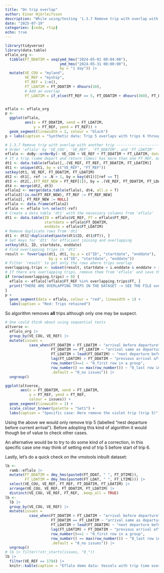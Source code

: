 ```yaml
---
title: "On trip overlap"
author: Einar Hjörleifsson
description: "While using/testing '1.3.7 Remove trip with overlap with another trip' in the '1_eflalo_tacsat_preprocessing.R' I was dropping more trips than expected. Ran a little test on synthetic data to try to understand why. Turns out that the code in the workflow can be quite generous when dropping trips, even though only one trip start/end time may be an issue. added an alternative approach for testing time overlaps limited to sequential trips - apologies for not using `data.table`. What to do about overlaps is then of course another matter."
date: "2025-07-19"
categories: [code, rtip]
echo: true
---
```


```r
library(tidyverse)
library(data.table)
eflalo_org <- 
  tibble(FT_DDATIM = seq(ymd_hms("2024-05-01 00:04:00"),
                         ymd_hms("2024-05-31 00:00:00"), 
                         by = "1 day")) |> 
  mutate(VE_COU = "myland",
         VE_REF = "myship",
         FT_REF = 1:n(),
         FT_LDATIM = FT_DDATIM + dhours(10),
         # Add an overlap
         FT_LDATIM = if_else(FT_REF == 5, FT_DDATIM + dhours(360), FT_LDATIM))


eflalo <- eflalo_org
p <- 
  ggplot(eflalo,
         aes(x = FT_DDATIM, xend = FT_LDATIM,
             y = FT_REF, yend = FT_REF)) +
  geom_segment(linewidth = 1, colour = "black")
p + labs(caption = "Synthetic data: Trip 5 overlaps with trips 6 through 19")

# 1.3.7 Remove trip with overlap with another trip ---------------------------
# Order 'eflalo' by 'VE_COU', 'VE_REF', 'FT_DDATIM', and 'FT_LDATIM'
eflalo <- doBy::orderBy(~ VE_COU + VE_REF + FT_DDATIM + FT_LDATIM, data = eflalo)
# If a trip (same depart and return times) has more than one FT_REF, make them all into the same (first) FT_REF. 
dt1 <- data.table(eflalo)[,.(VE_REF, FT_REF, FT_DDATIM, FT_LDATIM)]
dt1 <- unique(dt1, by = c("VE_REF", "FT_REF"))
setkey(dt1, VE_REF, FT_DDATIM, FT_LDATIM)
dt2 <- dt1[, ref := .N > 1, by = key(dt1)][ref == T]
dt3 <- dt2[,.(FT_REF_NEW = FT_REF[1]), by = .(VE_REF, FT_DDATIM, FT_LDATIM)]
dt4 <- merge(dt2, dt3)
eflalo2 <- merge(data.table(eflalo), dt4, all.x = T)
eflalo2[!is.na(FT_REF_NEW), FT_REF := FT_REF_NEW]
eflalo2[, FT_REF_NEW := NULL]
eflalo <- data.frame(eflalo2)
eflalo <- eflalo %>% select(-ref)
# Create a data table 'dt1' with the necessary columns from 'eflalo'
dt1 <- data.table(ID = eflalo$VE_REF, FT = eflalo$FT_REF,
                  startdate = eflalo$FT_DDATIM,
                  enddate = eflalo$FT_LDATIM)
# Remove duplicate rows from 'dt1'
dt1 <- dt1[!duplicated(paste(dt1$ID, dt1$FT)), ]
# Set keys for 'dt1' for efficient joining and overlapping
setkey(dt1, ID, startdate, enddate)
# Find overlapping trips in 'dt1'
result <- foverlaps(dt1, dt1, by.x = c("ID", "startdate", "enddate"),
                    by.y = c("ID", "startdate", "enddate"))
# Filter 'result' to get only the rows where trips overlap
overlapping.trips <- subset(result, startdate < i.enddate & enddate > i.startdate & FT != i.FT)
# If there are overlapping trips, remove them from 'eflalo' and save them to a file
if (nrow(overlapping.trips) > 0) {
  eflalo <- eflalo[!eflalo$FT_REF %in% overlapping.trips$FT, ]
  print("THERE ARE OVERLAPPING TRIPS IN THE DATASET -> SEE THE FILE overlappingTrips SAVED IN THE RESULTS FOLDER")
} 
p +
  geom_segment(data = eflalo, colour = "red", linewidth = 1) +
  labs(caption = "Red: Trips retained")
```

So algorithm removes **all** trips although only one may be suspect.

```r
# One could think about using sequential tests
altverse <- 
  eflalo_org |> 
  group_by(VE_COU, VE_REF) |> 
  mutate(issues = 
           case_when(FT_DDATIM > FT_LDATIM ~ "arrival before departure",
                     FT_DDATIM == FT_LDATIM ~ "arrival same as departure",
                     FT_LDATIM > lead(FT_DDATIM) ~ "next departure before current arrival",
                     lag(FT_LDATIM) > FT_DDATIM ~ "previous arrival after current departure",
                     row_number()==1 ~ "0_first row in a group", 
                     row_number() == max(row_number()) ~ "0_last row in a group",
                     .default = "0_no issues")) |> 
  ungroup()

ggplot(altverse,
       aes(x = FT_DDATIM, xend = FT_LDATIM,
           y = FT_REF, yend = FT_REF,
           colour = issues)) +
  geom_segment(linewidth = 1) +
  scale_colour_brewer(palette = "Set1") +
  labs(caption = "Specific case: Here remove the violet trip (trip 5)")
```

Using the above we would only remove trip 5 (labelled "nest departure before current arrival"). Before adopting this kind of algorithm it would though be of value to check other cases.

An alternative would be to try to do some kind of a correction, in this specific case one may think of setting end of trip 5 before start of trip 6.

Lastly, let's do a quick check on the vmstools inbuilt dataset:

```r
lb <- 
  ramb::eflalo |> 
  mutate(FT_DDATIM = dmy_hms(paste0(FT_DDAT, " ", FT_DTIME)),
         FT_LDATIM = dmy_hms(paste0(FT_LDAT, " ", FT_LTIME))) |> 
  select(VE_COU, VE_REF, FT_REF, FT_DDATIM, FT_LDATIM) |> 
  arrange(VE_COU, VE_REF, FT_DDATIM, FT_LDATIM) |> 
  distinct(VE_COU, VE_REF, FT_REF, .keep_all = TRUE)
lb <- 
  lb |> 
  group_by(VE_COU, VE_REF) |> 
  mutate(issues = 
           case_when(FT_DDATIM > FT_LDATIM ~ "arrival before departure",
                     FT_DDATIM == FT_LDATIM ~ "arrival same as departure",
                     FT_LDATIM > lead(FT_DDATIM) ~ "next departure before current arrival",
                     lag(FT_LDATIM) > FT_DDATIM ~ "previous arrival after current departure",
                     row_number()==1 ~ "0_first row in a group", 
                     row_number() == max(row_number()) ~ "0_last row in a group",
                     .default = "0_no issues")) |> 
  ungroup()
# lb |> filter(!str_starts(issues, "0_"))
lb |> 
  filter(VE_REF == 1784) |> 
  knitr::kable(caption = "Eflalo demo data: Vessels with trip time overlap issues")
```

